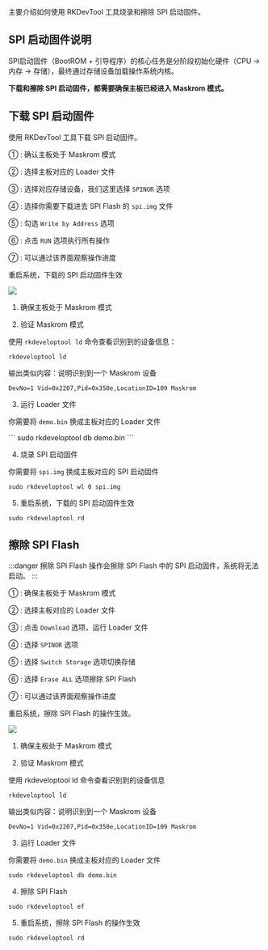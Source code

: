 主要介绍如何使用 RKDevTool 工具烧录和擦除 SPI 启动固件。

## SPI 启动固件说明

SPI启动固件（BootROM + 引导程序）的核心任务是分阶段初始化硬件（CPU → 内存 → 存储），最终通过存储设备加载操作系统内核。

**下载和擦除 SPI 启动固件，都需要确保主板已经进入 Maskrom 模式。**

## 下载 SPI 启动固件

使用 RKDevTool 工具下载 SPI 启动固件。

<Tabs queryString="platform">

<TabItem value="Windows">

① : 确认主板处于 Maskrom 模式

② : 选择主板对应的 Loader 文件

③ : 选择对应存储设备，我们这里选择 `SPINOR` 选项

④ : 选择你需要下载进去 SPI Flash 的 `spi.img` 文件

⑤ : 勾选 `Write by Address` 选项

⑥ : 点击 `RUN` 选项执行所有操作

⑦ : 可以通过该界面观察操作进度

重启系统，下载的 SPI 启动固件生效

<div style={{ textAlign: "center" }}>
  <img
    src="/img/common/tools/rkdevtool/rk-down-spi-01.webp"
    style={{ width: "100%", maxWidth: "1200px" }}
  />
</div>

</TabItem>

<TabItem value="Linux / MacOS">

1. 确保主板处于 Maskrom 模式

2. 验证 Maskrom 模式

使用 `rkdeveloptool ld` 命令查看识别到的设备信息：

```
rkdeveloptool ld
```

输出类似内容：说明识别到一个 Maskrom 设备

```
DevNo=1	Vid=0x2207,Pid=0x350e,LocationID=109 Maskrom
```

3. 运行 Loader 文件

你需要将 `demo.bin` 换成主板对应的 Loader 文件

<NewCodeBlock tip="Linux / MacOS$" type="host">
  ``` sudo rkdeveloptool db demo.bin ```
</NewCodeBlock>

4. 烧录 SPI 启动固件

你需要将 `spi.img` 换成主板对应的 SPI 启动固件

```
sudo rkdeveloptool wl 0 spi.img
```

5. 重启系统，下载的 SPI 启动固件生效

```
sudo rkdeveloptool rd
```

</TabItem>

</Tabs>

## 擦除 SPI Flash

:::danger
擦除 SPI Flash 操作会擦除 SPI Flash 中的 SPI 启动固件，系统将无法启动。
:::

<Tabs queryString="platform">

<TabItem value="Windows">

① : 确保主板处于 Maskrom 模式

② : 选择主板对应的 Loader 文件

③ : 点击 `Download` 选项，运行 Loader 文件

④ : 选择 `SPINOR` 选项

⑤ : 选择 `Switch Storage` 选项切换存储

⑥ : 选择 `Erase ALL` 选项擦除 SPI Flash

⑦ : 可以通过该界面观察操作进度

重启系统，擦除 SPI Flash 的操作生效。

<div style={{ textAlign: "center" }}>
  <img
    src="/img/common/tools/rkdevtool/rk-earse-spi-01.webp"
    style={{ width: "100%", maxWidth: "1200px" }}
  />
</div>

</TabItem>

<TabItem value="Linux / MacOS">

1. 确保主板处于 Maskrom 模式

2. 验证 Maskrom 模式

使用 rkdeveloptool ld 命令查看识别到的设备信息

```
rkdeveloptool ld
```

输出类似内容：说明识别到一个 Maskrom 设备

```
DevNo=1	Vid=0x2207,Pid=0x350e,LocationID=109 Maskrom
```

3. 运行 Loader 文件

你需要将 `demo.bin` 换成主板对应的 Loader 文件

```
sudo rkdeveloptool db demo.bin
```

4. 擦除 SPI Flash

```
sudo rkdeveloptool ef
```

5. 重启系统，擦除 SPI Flash 的操作生效

```
sudo rkdeveloptool rd
```

</TabItem>

</Tabs>

